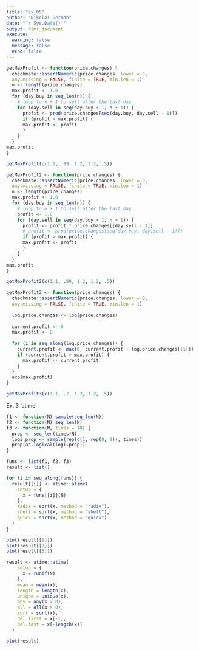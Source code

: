 ```yaml
---
title: "ex_05"
author: "Nikolai German"
date: "`r Sys.Date()`"
output: html_document
execute: 
  warning: false
  message: false
  echo: false
---
```



```r
getMaxProfit <- function(price.changes) {
  checkmate::assertNumeric(price.changes, lower = 0,
  any.missing = FALSE, finite = TRUE, min.len = 1)
  n <- length(price.changes)
  max.profit <- 1.0
  for (day.buy in seq_len(n)) {
    # loop to n + 1 to sell after the last day
    for (day.sell in seq(day.buy + 1, n + 1)) {
      profit <- prod(price.changes[seq(day.buy, day.sell - 1)])
      if (profit > max.profit) {
      max.profit <- profit
      }
    }
  }
max.profit
}

getMaxProfit(c(1.1, .99, 1.2, 1.2, .5))
```

```r
getMaxProfit2 <- function(price.changes) {
  checkmate::assertNumeric(price.changes, lower = 0,
  any.missing = FALSE, finite = TRUE, min.len = 1)
  n <- length(price.changes)
  max.profit <- 1.0
  for (day.buy in seq_len(n)) {
    # loop to n + 1 to sell after the last day
    profit <- 1.0
    for (day.sell in seq(day.buy + 1, n + 1)) {
      profit <- profit * price.changes[[day.sell - 1]]
      # profit <- prod(price.changes[seq(day.buy, day.sell - 1)])
      if (profit > max.profit) {
      max.profit <- profit
      }
    }
  }
max.profit
}

getMaxProfit2(c(1.1, .99, 1.2, 1.2, .5))
```


```r
getMaxProfit3 <- function(price.changes) {
  checkmate::assertNumeric(price.changes, lower = 0,
  any.missing = FALSE, finite = TRUE, min.len = 1)
  
  log.price.changes <- log(price.changes)
  
  current.profit <- 0
  max.profit <- 0
  
  for (i in seq_along(log.price.changes)) {
    current.profit <- max(0, current.profit + log.price.changes[[i]])
    if (current.profit > max.profit) {
      max.profit <- current.profit
    }
  }
  exp(max.profit)
}

getMaxProfit3(c(1.1, .7, 1.2, 1.2, .5))

```

Ex. 3 'atime'

```r
f1 <- function(N) sample(seq_len(N))
f2 <- function(N) seq_len(N)
f3 <- function(N, times = 10) {
  prop <- seq_len(times*N)
  logi.prop <- sample(rep(c(1, rep(0, 9)), times))
  prop[as.logical(logi.prop)]
}

funs <- list(f1, f2, f3)
result <- list()

for (i in seq_along(funs)) {
  result[[i]] <- atime::atime(
    setup = {
      x = funs[[i]](N)
    },
    radix = sort(x, method = "radix"),
    shell = sort(x, method = "shell"),
    quick = sort(x, method = "quick")
  )
}

plot(result[[1]])
plot(result[[2]])
plot(result[[3]])
```

```r
result <- atime::atime(
    setup = {
      x = runif(N)
    },
    mean = mean(x),
    length = length(x),
    unique = unique(x),
    any = any(x > 0),
    all = all(x > 0),
    sort = sort(x),
    del.first = x[-1],
    del.last = x[-length(x)]
  )

plot(result)

```


